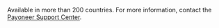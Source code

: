 <Cut title="Almost everywhere">

Available in more than 200 countries. For more information, contact the [Payoneer Support Center](https://payoneer.custhelp.com/app/home).

</Cut>
